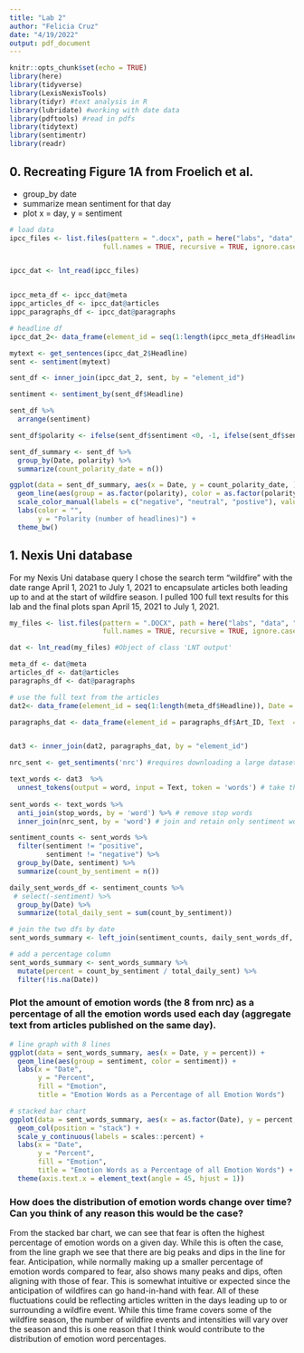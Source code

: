 ```yaml
---
title: "Lab 2"
author: "Felicia Cruz"
date: "4/19/2022"
output: pdf_document
---
```


```r
knitr::opts_chunk$set(echo = TRUE)
library(here)
library(tidyverse)
library(LexisNexisTools)
library(tidyr) #text analysis in R
library(lubridate) #working with date data
library(pdftools) #read in pdfs
library(tidytext)
library(sentimentr)
library(readr)
```


## 0. Recreating Figure 1A from Froelich et al. 
- group_by date 
- summarize mean sentiment for that day 
- plot x = day, y = sentiment 
```r
# load data 
ipcc_files <- list.files(pattern = ".docx", path = here("labs", "data", "ipcc_nexis"),
                       full.names = TRUE, recursive = TRUE, ignore.case = TRUE)


ipcc_dat <- lnt_read(ipcc_files) 


ipcc_meta_df <- ipcc_dat@meta
ippc_articles_df <- ipcc_dat@articles
ippc_paragraphs_df <- ipcc_dat@paragraphs

# headline df
ipcc_dat_2<- data_frame(element_id = seq(1:length(ipcc_meta_df$Headline)), Date = ipcc_meta_df$Date, Headline = ipcc_meta_df$Headline)
```

```r
mytext <- get_sentences(ipcc_dat_2$Headline)
sent <- sentiment(mytext)

sent_df <- inner_join(ipcc_dat_2, sent, by = "element_id")

sentiment <- sentiment_by(sent_df$Headline)

sent_df %>%
  arrange(sentiment) 

sent_df$polarity <- ifelse(sent_df$sentiment <0, -1, ifelse(sent_df$sentiment > 0, 1, 0))
```

```r
sent_df_summary <- sent_df %>%  
  group_by(Date, polarity) %>% 
  summarize(count_polarity_date = n())

ggplot(data = sent_df_summary, aes(x = Date, y = count_polarity_date, )) +
  geom_line(aes(group = as.factor(polarity), color = as.factor(polarity))) +
  scale_color_manual(labels = c("negative", "neutral", "postive"), values = c("red", "gray", "blue")) +
  labs(color = "",
       y = "Polarity (number of headlines)") +
  theme_bw()
```


## 1. Nexis Uni database 

For my Nexis Uni database query I chose the search term "wildfire" with the date range April 1, 2021 to July 1, 2021 to encapsulate articles both leading up to and at the start of wildfire season. I pulled 100 full text results for this lab and the final plots span April 15, 2021 to July 1, 2021. 

```r
my_files <- list.files(pattern = ".DOCX", path = here("labs", "data", "wildfire_2_nexis"),
                       full.names = TRUE, recursive = TRUE, ignore.case = TRUE)

dat <- lnt_read(my_files) #Object of class 'LNT output'

```


```r
meta_df <- dat@meta
articles_df <- dat@articles
paragraphs_df <- dat@paragraphs
```


```r
# use the full text from the articles
dat2<- data_frame(element_id = seq(1:length(meta_df$Headline)), Date = meta_df$Date, Headline = meta_df$Headline)

paragraphs_dat <- data_frame(element_id = paragraphs_df$Art_ID, Text  = paragraphs_df$Paragraph)


dat3 <- inner_join(dat2, paragraphs_dat, by = "element_id")

```

```r
nrc_sent <- get_sentiments('nrc') #requires downloading a large dataset via prompt
```

```r
text_words <- dat3  %>%
  unnest_tokens(output = word, input = Text, token = 'words') # take the paragraphs and unnest to get a column of individual words 
 
sent_words <- text_words %>% 
  anti_join(stop_words, by = 'word') %>% # remove stop words
  inner_join(nrc_sent, by = 'word') # join and retain only sentiment words
```


```r
sentiment_counts <- sent_words %>% 
  filter(sentiment != "positive",
         sentiment != "negative") %>% 
  group_by(Date, sentiment) %>% 
  summarize(count_by_sentiment = n()) 

daily_sent_words_df <- sentiment_counts %>%
 # select(-sentiment) %>% 
  group_by(Date) %>% 
  summarize(total_daily_sent = sum(count_by_sentiment))

# join the two dfs by date 
sent_words_summary <- left_join(sentiment_counts, daily_sent_words_df, by = "Date")

# add a percentage column 
sent_words_summary <- sent_words_summary %>% 
  mutate(percent = count_by_sentiment / total_daily_sent) %>% 
  filter(!is.na(Date))

```

### Plot the amount of emotion words (the 8 from nrc) as a percentage of all the emotion words used each day (aggregate text from articles published on the same day).
```r
# line graph with 8 lines 
ggplot(data = sent_words_summary, aes(x = Date, y = percent)) +
  geom_line(aes(group = sentiment, color = sentiment)) + 
  labs(x = "Date",
       y = "Percent",
       fill = "Emotion",
       title = "Emotion Words as a Percentage of all Emotion Words")

```
```r
# stacked bar chart 
ggplot(data = sent_words_summary, aes(x = as.factor(Date), y = percent, fill = sentiment)) +
  geom_col(position = "stack") +
  scale_y_continuous(labels = scales::percent) +
  labs(x = "Date",
       y = "Percent",
       fill = "Emotion",
       title = "Emotion Words as a Percentage of all Emotion Words") +
  theme(axis.text.x = element_text(angle = 45, hjust = 1))
```

### How does the distribution of emotion words change over time? Can you think of any reason this would be the case?

From the stacked bar chart, we can see that fear is often the highest percentage of emotion words on a given day. While this is often the case, from the line graph we see that there are big peaks and dips in the line for fear. Anticipation, while normally making up a smaller percentage of emotion words compared to fear, also shows many peaks and dips, often aligning with those of fear. This is somewhat intuitive or expected since the anticipation of wildfires can go hand-in-hand with fear. All of these fluctuations could be reflecting articles written in the days leading up to or surrounding a wildfire event. While this time frame covers some of the wildfire season, the number of wildfire events and intensities will vary over the season and this is one reason that I think would contribute to the distribution of emotion word percentages. 

